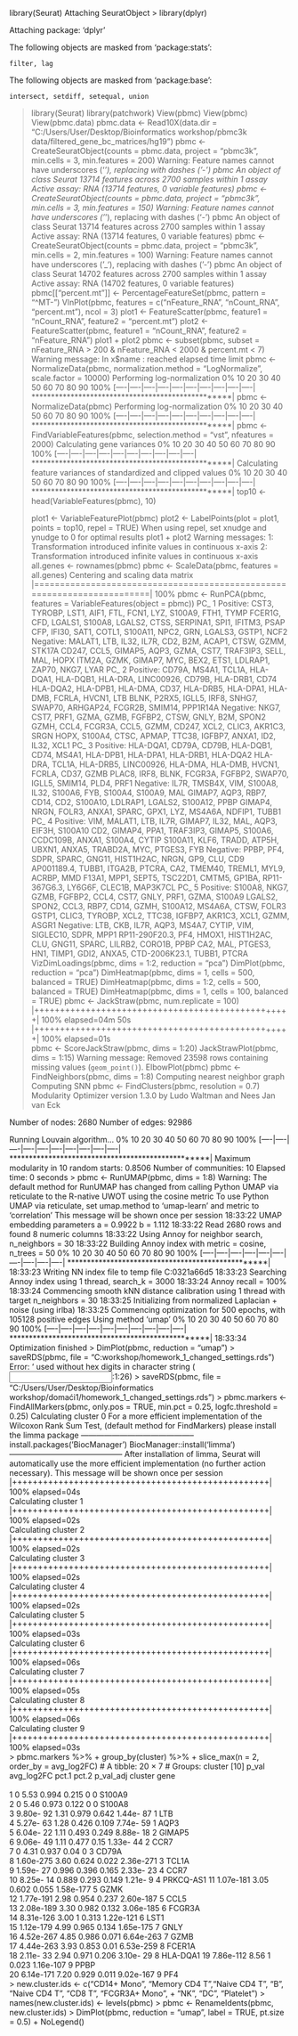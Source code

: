 library(Seurat)
Attaching SeuratObject
> library(dplyr)

Attaching package: ‘dplyr’

The following objects are masked from ‘package:stats’:

    filter, lag

The following objects are masked from ‘package:base’:

    intersect, setdiff, setequal, union

> library(Seurat)
> library(patchwork)
> View(pbmc)
> View(pbmc)
> View(pbmc.data)
> pbmc.data <- Read10X(data.dir = "C:/Users/User/Desktop/Bioinformatics workshop/pbmc3k data/filtered_gene_bc_matrices/hg19")
> pbmc <- CreateSeuratObject(counts = pbmc.data, project = "pbmc3k", min.cells = 3, min.features = 200)
Warning: Feature names cannot have underscores ('_'), replacing with dashes ('-')
> pbmc
An object of class Seurat 
13714 features across 2700 samples within 1 assay 
Active assay: RNA (13714 features, 0 variable features)
> pbmc <- CreateSeuratObject(counts = pbmc.data, project = "pbmc3k", min.cells = 3, min.features = 150)
Warning: Feature names cannot have underscores ('_'), replacing with dashes ('-')
> pbmc
An object of class Seurat 
13714 features across 2700 samples within 1 assay 
Active assay: RNA (13714 features, 0 variable features)
> pbmc <- CreateSeuratObject(counts = pbmc.data, project = "pbmc3k", min.cells = 2, min.features = 100)
Warning: Feature names cannot have underscores ('_'), replacing with dashes ('-')
> pbmc
An object of class Seurat 
14702 features across 2700 samples within 1 assay 
Active assay: RNA (14702 features, 0 variable features)
> pbmc[["percent.mt"]] <- PercentageFeatureSet(pbmc, pattern = "^MT-")
> VlnPlot(pbmc, features = c("nFeature_RNA", "nCount_RNA", "percent.mt"), ncol = 3)
> plot1 <- FeatureScatter(pbmc, feature1 = "nCount_RNA", feature2 = "percent.mt")
> plot2 <- FeatureScatter(pbmc, feature1 = "nCount_RNA", feature2 = "nFeature_RNA")
> plot1 + plot2
> pbmc <- subset(pbmc, subset = nFeature_RNA > 200 & nFeature_RNA < 2000 & percent.mt < 7)
Warning message:
In x$name : reached elapsed time limit
> pbmc <- NormalizeData(pbmc, normalization.method = "LogNormalize", scale.factor = 10000)
Performing log-normalization
0%   10   20   30   40   50   60   70   80   90   100%
[----|----|----|----|----|----|----|----|----|----|
**************************************************|
> pbmc <- NormalizeData(pbmc)
Performing log-normalization
0%   10   20   30   40   50   60   70   80   90   100%
[----|----|----|----|----|----|----|----|----|----|
**************************************************|
> pbmc <- FindVariableFeatures(pbmc, selection.method = "vst", nfeatures = 2000)
Calculating gene variances
0%   10   20   30   40   50   60   70   80   90   100%
[----|----|----|----|----|----|----|----|----|----|
**************************************************|
Calculating feature variances of standardized and clipped values
0%   10   20   30   40   50   60   70   80   90   100%
[----|----|----|----|----|----|----|----|----|----|
**************************************************|
> top10 <- head(VariableFeatures(pbmc), 10)
> 
> plot1 <- VariableFeaturePlot(pbmc)
> plot2 <- LabelPoints(plot = plot1, points = top10, repel = TRUE)
When using repel, set xnudge and ynudge to 0 for optimal results
> plot1 + plot2
Warning messages:
1: Transformation introduced infinite values in continuous x-axis 
2: Transformation introduced infinite values in continuous x-axis 
> all.genes <- rownames(pbmc)
> pbmc <- ScaleData(pbmc, features = all.genes)
Centering and scaling data matrix
  |========================================================================| 100%
> pbmc <- RunPCA(pbmc, features = VariableFeatures(object = pbmc))
PC_ 1 
Positive:  CST3, TYROBP, LST1, AIF1, FTL, FCN1, LYZ, S100A9, FTH1, TYMP 
	   FCER1G, CFD, LGALS1, S100A8, LGALS2, CTSS, SERPINA1, SPI1, IFITM3, PSAP 
	   CFP, IFI30, SAT1, COTL1, S100A11, NPC2, GRN, LGALS3, GSTP1, NCF2 
Negative:  MALAT1, LTB, IL32, IL7R, CD2, B2M, ACAP1, CTSW, GZMM, STK17A 
	   CD247, CCL5, GIMAP5, AQP3, GZMA, CST7, TRAF3IP3, SELL, MAL, HOPX 
	   ITM2A, GZMK, GIMAP7, MYC, BEX2, ETS1, LDLRAP1, ZAP70, NKG7, LYAR 
PC_ 2 
Positive:  CD79A, MS4A1, TCL1A, HLA-DQA1, HLA-DQB1, HLA-DRA, LINC00926, CD79B, HLA-DRB1, CD74 
	   HLA-DQA2, HLA-DPB1, HLA-DMA, CD37, HLA-DRB5, HLA-DPA1, HLA-DMB, FCRLA, HVCN1, LTB 
	   BLNK, P2RX5, IGLL5, IRF8, SNHG7, SWAP70, ARHGAP24, FCGR2B, SMIM14, PPP1R14A 
Negative:  NKG7, CST7, PRF1, GZMA, GZMB, FGFBP2, CTSW, GNLY, B2M, SPON2 
	   GZMH, CCL4, FCGR3A, CCL5, GZMM, CD247, XCL2, CLIC3, AKR1C3, SRGN 
	   HOPX, S100A4, CTSC, APMAP, TTC38, IGFBP7, ANXA1, ID2, IL32, XCL1 
PC_ 3 
Positive:  HLA-DQA1, CD79A, CD79B, HLA-DQB1, CD74, MS4A1, HLA-DPB1, HLA-DPA1, HLA-DRB1, HLA-DQA2 
	   HLA-DRA, TCL1A, HLA-DRB5, LINC00926, HLA-DMA, HLA-DMB, HVCN1, FCRLA, CD37, GZMB 
	   PLAC8, IRF8, BLNK, FCGR3A, FGFBP2, SWAP70, IGLL5, SMIM14, PLD4, PRF1 
Negative:  IL7R, TMSB4X, VIM, S100A8, IL32, S100A6, FYB, S100A4, S100A9, MAL 
	   GIMAP7, AQP3, RBP7, CD14, CD2, S100A10, LDLRAP1, LGALS2, S100A12, PPBP 
	   GIMAP4, NRGN, FOLR3, ANXA1, SPARC, GPX1, LYZ, MS4A6A, NDFIP1, TUBB1 
PC_ 4 
Positive:  VIM, MALAT1, LTB, IL7R, GIMAP7, IL32, MAL, AQP3, EIF3H, S100A10 
	   CD2, GIMAP4, PPA1, TRAF3IP3, GIMAP5, S100A6, CCDC109B, ANXA1, S100A4, CYTIP 
	   S100A11, KLF6, TRADD, ATP5H, UBXN1, ANXA5, TRABD2A, MYC, PTGES3, FYB 
Negative:  PPBP, PF4, SDPR, SPARC, GNG11, HIST1H2AC, NRGN, GP9, CLU, CD9 
	   AP001189.4, TUBB1, ITGA2B, PTCRA, CA2, TMEM40, TREML1, MYL9, ACRBP, MMD 
	   F13A1, MPP1, SEPT5, TSC22D1, CMTM5, GP1BA, RP11-367G6.3, LY6G6F, CLEC1B, MAP3K7CL 
PC_ 5 
Positive:  S100A8, NKG7, GZMB, FGFBP2, CCL4, CST7, GNLY, PRF1, GZMA, S100A9 
	   LGALS2, SPON2, CCL3, RBP7, CD14, GZMH, S100A12, MS4A6A, CTSW, FOLR3 
	   GSTP1, CLIC3, TYROBP, XCL2, TTC38, IGFBP7, AKR1C3, XCL1, GZMM, ASGR1 
Negative:  LTB, CKB, IL7R, AQP3, MS4A7, CYTIP, VIM, SIGLEC10, SDPR, MPP1 
	   RP11-290F20.3, PF4, HMOX1, HIST1H2AC, CLU, GNG11, SPARC, LILRB2, CORO1B, PPBP 
	   CA2, MAL, PTGES3, HN1, TIMP1, GDI2, ANXA5, CTD-2006K23.1, TUBB1, PTCRA 
> VizDimLoadings(pbmc, dims = 1:2, reduction = "pca")
> DimPlot(pbmc, reduction = "pca")
> DimHeatmap(pbmc, dims = 1, cells = 500, balanced = TRUE)
> DimHeatmap(pbmc, dims = 1:2, cells = 500, balanced = TRUE)
> DimHeatmap(pbmc, dims = 1, cells = 100, balanced = TRUE)
> pbmc <- JackStraw(pbmc, num.replicate = 100)
  |++++++++++++++++++++++++++++++++++++++++++++++++++| 100% elapsed=04m 50s
  |++++++++++++++++++++++++++++++++++++++++++++++++++| 100% elapsed=01s  
> pbmc <- ScoreJackStraw(pbmc, dims = 1:20)
> JackStrawPlot(pbmc, dims = 1:15)
Warning message:
Removed 23598 rows containing missing values (`geom_point()`). 
> ElbowPlot(pbmc)
> pbmc <- FindNeighbors(pbmc, dims = 1:8)
Computing nearest neighbor graph
Computing SNN
> pbmc <- FindClusters(pbmc, resolution = 0.7)
Modularity Optimizer version 1.3.0 by Ludo Waltman and Nees Jan van Eck

Number of nodes: 2680
Number of edges: 92986

Running Louvain algorithm...
0%   10   20   30   40   50   60   70   80   90   100%
[----|----|----|----|----|----|----|----|----|----|
**************************************************|
Maximum modularity in 10 random starts: 0.8506
Number of communities: 10
Elapsed time: 0 seconds
> pbmc <- RunUMAP(pbmc, dims = 1:8)
Warning: The default method for RunUMAP has changed from calling Python UMAP via reticulate to the R-native UWOT using the cosine metric
To use Python UMAP via reticulate, set umap.method to 'umap-learn' and metric to 'correlation'
This message will be shown once per session
18:33:22 UMAP embedding parameters a = 0.9922 b = 1.112
18:33:22 Read 2680 rows and found 8 numeric columns
18:33:22 Using Annoy for neighbor search, n_neighbors = 30
18:33:22 Building Annoy index with metric = cosine, n_trees = 50
0%   10   20   30   40   50   60   70   80   90   100%
[----|----|----|----|----|----|----|----|----|----|
**************************************************|
18:33:23 Writing NN index file to temp file C:\Users\User\AppData\Local\Temp\RtmpKinpmT\filedf0321a66d5
18:33:23 Searching Annoy index using 1 thread, search_k = 3000
18:33:24 Annoy recall = 100%
18:33:24 Commencing smooth kNN distance calibration using 1 thread with target n_neighbors = 30
18:33:25 Initializing from normalized Laplacian + noise (using irlba)
18:33:25 Commencing optimization for 500 epochs, with 105128 positive edges
Using method 'umap'
0%   10   20   30   40   50   60   70   80   90   100%
[----|----|----|----|----|----|----|----|----|----|
**************************************************|
18:33:34 Optimization finished
> DimPlot(pbmc, reduction = "umap")
> saveRDS(pbmc, file = "C:\Users\User\Desktop\Bioinformatics workshop\domaći1/homework_1_changed_settings.rds")
Error: '\U' used without hex digits in character string (<input>:1:26)
> saveRDS(pbmc, file = "C:/Users/User/Desktop/Bioinformatics workshop/domaći1/homework_1_changed_settings.rds")
> pbmc.markers <- FindAllMarkers(pbmc, only.pos = TRUE, min.pct = 0.25, logfc.threshold = 0.25)
Calculating cluster 0
For a more efficient implementation of the Wilcoxon Rank Sum Test,
(default method for FindMarkers) please install the limma package
--------------------------------------------
install.packages('BiocManager')
BiocManager::install('limma')
--------------------------------------------
After installation of limma, Seurat will automatically use the more 
efficient implementation (no further action necessary).
This message will be shown once per session
  |++++++++++++++++++++++++++++++++++++++++++++++++++| 100% elapsed=04s  
Calculating cluster 1
  |++++++++++++++++++++++++++++++++++++++++++++++++++| 100% elapsed=02s  
Calculating cluster 2
  |++++++++++++++++++++++++++++++++++++++++++++++++++| 100% elapsed=02s  
Calculating cluster 3
  |++++++++++++++++++++++++++++++++++++++++++++++++++| 100% elapsed=02s  
Calculating cluster 4
  |++++++++++++++++++++++++++++++++++++++++++++++++++| 100% elapsed=02s  
Calculating cluster 5
  |++++++++++++++++++++++++++++++++++++++++++++++++++| 100% elapsed=03s  
Calculating cluster 6
  |++++++++++++++++++++++++++++++++++++++++++++++++++| 100% elapsed=06s  
Calculating cluster 7
  |++++++++++++++++++++++++++++++++++++++++++++++++++| 100% elapsed=05s  
Calculating cluster 8
  |++++++++++++++++++++++++++++++++++++++++++++++++++| 100% elapsed=06s  
Calculating cluster 9
  |++++++++++++++++++++++++++++++++++++++++++++++++++| 100% elapsed=03s  
> pbmc.markers %>%
+     group_by(cluster) %>%
+     slice_max(n = 2, order_by = avg_log2FC)
# A tibble: 20 × 7
# Groups:   cluster [10]
       p_val avg_log2FC pct.1 pct.2 p_val_adj cluster gene     
       <dbl>      <dbl> <dbl> <dbl>     <dbl> <fct>   <chr>    
 1 0              5.53  0.994 0.215 0         0       S100A9   
 2 0              5.46  0.973 0.122 0         0       S100A8   
 3 9.80e- 92      1.31  0.979 0.642 1.44e- 87 1       LTB      
 4 5.27e- 63      1.28  0.426 0.109 7.74e- 59 1       AQP3     
 5 6.04e- 22      1.11  0.493 0.249 8.88e- 18 2       GIMAP5   
 6 9.06e- 49      1.11  0.477 0.15  1.33e- 44 2       CCR7     
 7 0              4.31  0.937 0.04  0         3       CD79A    
 8 1.60e-275      3.60  0.624 0.022 2.36e-271 3       TCL1A    
 9 1.59e- 27      0.996 0.396 0.165 2.33e- 23 4       CCR7     
10 8.25e- 14      0.889 0.293 0.149 1.21e-  9 4       PRKCQ-AS1
11 1.07e-181      3.05  0.602 0.055 1.58e-177 5       GZMK     
12 1.77e-191      2.98  0.954 0.237 2.60e-187 5       CCL5     
13 2.08e-189      3.30  0.982 0.132 3.06e-185 6       FCGR3A   
14 8.31e-126      3.00  1     0.313 1.22e-121 6       LST1     
15 1.12e-179      4.99  0.965 0.134 1.65e-175 7       GNLY     
16 4.52e-267      4.85  0.986 0.071 6.64e-263 7       GZMB     
17 4.44e-263      3.93  0.853 0.01  6.53e-259 8       FCER1A   
18 2.11e- 33      2.94  0.971 0.206 3.10e- 29 8       HLA-DQA1 
19 7.86e-112      8.56  1     0.023 1.16e-107 9       PPBP     
20 6.14e-171      7.20  0.929 0.011 9.02e-167 9       PF4      
> new.cluster.ids <- c("CD14+ Mono", "Memory CD4 T","Naive CD4 T", "B", "Naive CD4 T", "CD8 T", "FCGR3A+ Mono",
+                      "NK", "DC", "Platelet")
> names(new.cluster.ids) <- levels(pbmc)
> pbmc <- RenameIdents(pbmc, new.cluster.ids)
> DimPlot(pbmc, reduction = "umap", label = TRUE, pt.size = 0.5) + NoLegend()